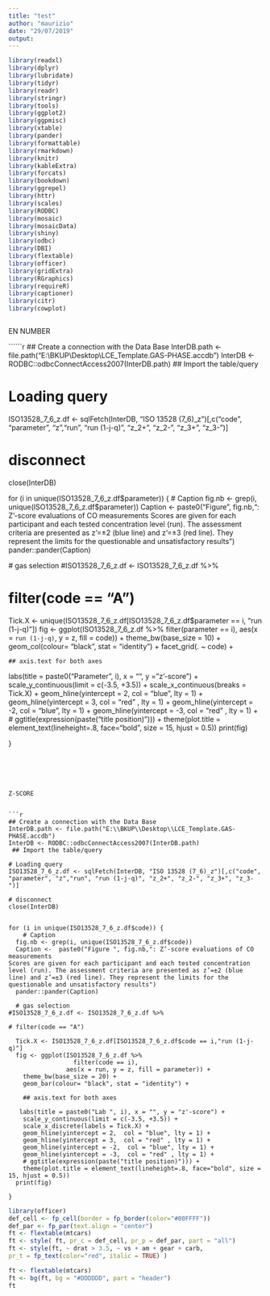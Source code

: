 ---
title: "test"
author: "maurizio"
date: "29/07/2019"
output: 
---


```{r, echo = FALSE, warning = FALSE, cache = FALSE, out.width = "70%", results = 'asis', message = FALSE, comment=FALSE, include=FALSE}

library(readxl)
library(dplyr)
library(lubridate)
library(tidyr)
library(readr)
library(stringr)
library(tools)
library(ggplot2)
library(ggpmisc)
library(xtable)
library(pander)
library(formattable)
library(rmarkdown)
library(knitr)
library(kableExtra)
library(forcats)
library(bookdown)
library(ggrepel)
library(httr)
library(scales)
library(RODBC)
library(mosaic)
library(mosaicData)
library(shiny)
library(odbc)
library(DBI)
library(flextable)
library(officer)
library(gridExtra)
library(RGraphics) 
library(requireR)
library(captioner)
library(citr)
library(cowplot)



```


EN NUMBER



``````{r, fig.height=5, fig.width=10, echo = FALSE, warning = FALSE, cache = FALSE, out.width = "70%", results = 'asis', message = FALSE, comment=FALSE}

## Create a connection with the Data Base
InterDB.path <- file.path("E:\\BKUP\\Desktop\\LCE_Template.GAS-PHASE.accdb")
InterDB <- RODBC::odbcConnectAccess2007(InterDB.path)
 ## Import the table/query

# Loading query
ISO13528_7_6_z.df <- sqlFetch(InterDB, "ISO 13528 (7_6)_z")[,c("code", "parameter", "z","run", "run (1-j-q)", "z_2+", "z_2-", "z_3+", "z_3-")]

# disconnect
close(InterDB)


for (i in unique(ISO13528_7_6_z.df$parameter)) {
    # Caption
  fig.nb <- grep(i, unique(ISO13528_7_6_z.df$parameter))
  Caption <-  paste0("Figure ", fig.nb,": Z’-score evaluations of CO measurements 
Scores are given for each participant and each tested concentration level (run). The assessment criteria are presented as z’=±2 (blue line) and z’=±3 (red line). They represent the limits for the questionable and unsatisfactory results")
  pander::pander(Caption)
  
  # gas selection
#ISO13528_7_6_z.df <- ISO13528_7_6_z.df %>%
  
# filter(code == "A")
  
  Tick.X <- unique(ISO13528_7_6_z.df[ISO13528_7_6_z.df$parameter == i, "run (1-j-q)"])
  fig <- ggplot(ISO13528_7_6_z.df %>% 
                  filter(parameter == i), 
                aes(x = `run (1-j-q)`, y = z, fill = code)) +
    theme_bw(base_size = 10) +
    geom_col(colour= "black", stat = "identity") +
    facet_grid(. ~ code) +
    
    ## axis.text for both axes
    
   labs(title = paste0("Parameter ", i), x = "", y = "z'-score") +
    scale_y_continuous(limit = c(-3.5, +3.5)) +
    scale_x_continuous(breaks = Tick.X) +
    geom_hline(yintercept = 2,  col = "blue", lty = 1) +
    geom_hline(yintercept = 3,  col = "red" , lty = 1) +
    geom_hline(yintercept = -2,  col = "blue", lty = 1) +
    geom_hline(yintercept = -3,  col = "red" , lty = 1) +
    # ggtitle(expression(paste("title position)"))) + 
    theme(plot.title = element_text(lineheight=.8, face="bold", size = 15, hjust = 0.5))
  print(fig)
  
}


```





Z-SCORE


```{r, echo = FALSE, warning = FALSE, cache = FALSE, out.width = "70%", results = 'asis', message = FALSE, comment=FALSE, include=FALSE}


## Create a connection with the Data Base
InterDB.path <- file.path("E:\\BKUP\\Desktop\\LCE_Template.GAS-PHASE.accdb")
InterDB <- RODBC::odbcConnectAccess2007(InterDB.path)
 ## Import the table/query

# Loading query
ISO13528_7_6_z.df <- sqlFetch(InterDB, "ISO 13528 (7_6)_z")[,c("code", "parameter", "z","run", "run (1-j-q)", "z_2+", "z_2-", "z_3+", "z_3-")]

# disconnect
close(InterDB)


for (i in unique(ISO13528_7_6_z.df$code)) {
    # Caption
  fig.nb <- grep(i, unique(ISO13528_7_6_z.df$code))
  Caption <-  paste0("Figure ", fig.nb,": Z’-score evaluations of CO measurements 
Scores are given for each participant and each tested concentration level (run). The assessment criteria are presented as z’=±2 (blue line) and z’=±3 (red line). They represent the limits for the questionable and unsatisfactory results")
  pander::pander(Caption)
  
  # gas selection
#ISO13528_7_6_z.df <- ISO13528_7_6_z.df %>%
  
# filter(code == "A")
  
  Tick.X <- ISO13528_7_6_z.df[ISO13528_7_6_z.df$code == i,"run (1-j-q)"]
  fig <- ggplot(ISO13528_7_6_z.df %>% 
                  filter(code == i), 
                aes(x = run, y = z, fill = parameter)) +
    theme_bw(base_size = 20) +
    geom_bar(colour= "black", stat = "identity") +
 
    ## axis.text for both axes
    
   labs(title = paste0("Lab ", i), x = "", y = "z'-score") +
    scale_y_continuous(limit = c(-3.5, +3.5)) +
    scale_x_discrete(labels = Tick.X) +
    geom_hline(yintercept = 2,  col = "blue", lty = 1) +
    geom_hline(yintercept = 3,  col = "red" , lty = 1) +
    geom_hline(yintercept = -2,  col = "blue", lty = 1) +
    geom_hline(yintercept = -3,  col = "red" , lty = 1) +
    # ggtitle(expression(paste("title position)"))) + 
    theme(plot.title = element_text(lineheight=.8, face="bold", size = 15, hjust = 0.5))
  print(fig)
  
}

```



```{r}
library(officer)
def_cell <- fp_cell(border = fp_border(color="#00FFFF"))
def_par <- fp_par(text.align = "center")
ft <- flextable(mtcars)
ft <- style( ft, pr_c = def_cell, pr_p = def_par, part = "all")
ft <- style(ft, ~ drat > 3.5, ~ vs + am + gear + carb,
pr_t = fp_text(color="red", italic = TRUE) )

ft <- flextable(mtcars)
ft <- bg(ft, bg = "#DDDDDD", part = "header")
ft

```

